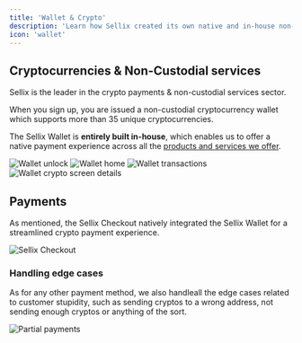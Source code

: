 ```yaml
---
title: 'Wallet & Crypto'
description: 'Learn how Sellix created its own native and in-house non-custodial cryptocurrency wallet to enable merchants accept 30+ cryptos whilst maintaining their privacy'
icon: 'wallet'
---
```


## Cryptocurrencies & Non-Custodial services

Sellix is the leader in the crypto payments & non-custodial services sector.

When you sign up, you are issued a non-custodial cryptocurrency wallet which supports more than 35 unique cryptocurrencies.

The Sellix Wallet is **entirely built in-house**, which enables us to offer a native payment experience across all the [products and services we offer](http://localhost:3000/introduction#browse-by-product).

<AccordionGroup>
  <Accordion title="Unlock Wallet" icon="lock-open">
    <img
      className="block"
      src="/images/commerce/unlock.png"
      alt="Wallet unlock"
    />
  </Accordion>

  <Accordion title="Wallet Home" icon="wallet">
    <img
      className="block"
      src="/images/wallet/home.png"
      alt="Wallet home"
    />
  </Accordion>

  <Accordion title="Transactions" icon="bars-staggered">
    <img
      className="block"
      src="/images/wallet/transactions.png"
      alt="Wallet transactions"
    />
  </Accordion>

  <Accordion title="Crypto Details" icon="bitcoin">
    <img
      className="block"
      src="/images/wallet/crypto-info.png"
      alt="Wallet crypto screen details"
    />
  </Accordion>
</AccordionGroup>

## Payments

As mentioned, the Sellix Checkout natively integrated the Sellix Wallet for a streamlined crypto payment experience.

<img
  className="block"
  src="/images/wallet/ripple-checkout.png"
  alt="Sellix Checkout"
/>

### Handling edge cases

As for any other payment method, we also handleall the edge cases related to customer stupidity, such as sending cryptos to a wrong address, not sending enough cryptos or anything of the sort.

<img
  className="block"
  src="/images/wallet/partial.png"
  alt="Partial payments"
/>